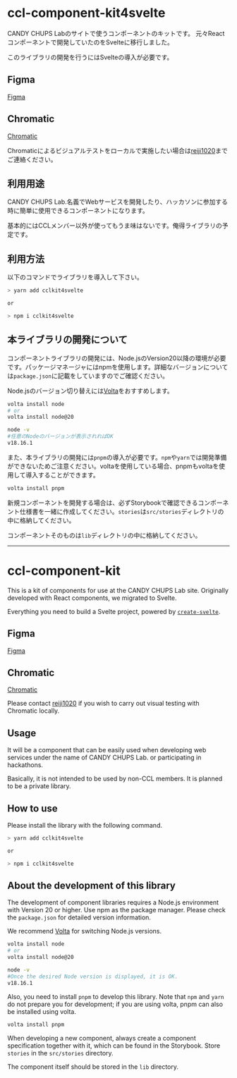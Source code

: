 # ccl-component-kit4svelte

CANDY CHUPS Labのサイトで使うコンポーネントのキットです。
元々Reactコンポーネントで開発していたのをSvelteに移行しました。

このライブラリの開発を行うにはSvelteの導入が必要です。

## Figma

[Figma](https://www.figma.com/file/RWLq3IaUeF0soEH666sXQC/Common-Component?type=design&node-id=0%3A1&mode=design&t=ESVNyUtQevAFIe3o-1)

## Chromatic

[Chromatic](https://www.chromatic.com/builds?appId=660998abb5c9b86c546695d3)

Chromaticによるビジュアルテストをローカルで実施したい場合は[reiji1020](https://github.com/reiji1020)までご連絡ください。

## 利用用途

CANDY CHUPS Lab.名義でWebサービスを開発したり、ハッカソンに参加する時に簡単に使用できるコンポーネントになります。

基本的にはCCLメンバー以外が使ってもうま味はないです。俺得ライブラリの予定です。

## 利用方法

以下のコマンドでライブラリを導入して下さい。

```zsh
> yarn add cclkit4svelte

or

> npm i cclkit4svelte
```

## 本ライブラリの開発について

コンポーネントライブラリの開発には、Node.jsのVersion20以降の環境が必要です。パッケージマネージャにはnpmを使用します。詳細なバージョンについては`package.json`に記載をしていますのでご確認ください。

Node.jsのバージョン切り替えには[Volta](https://volta.sh/)をおすすめします。

```zsh
volta install node
# or
volta install node@20

node -v
#任意のNodeのバージョンが表示されればOK
v18.16.1
```

また、本ライブラリの開発には`pnpm`の導入が必要です。`npm`や`yarn`では開発準備ができないためご注意ください。voltaを使用している場合、pnpmもvoltaを使用して導入することができます。

```zsh
volta install pnpm
```

新規コンポーネントを開発する場合は、必ずStorybookで確認できるコンポーネント仕様書を一緒に作成してください。`stories`は`src/stories`ディレクトリの中に格納してください。

コンポーネントそのものは`lib`ディレクトリの中に格納してください。

---

# ccl-component-kit

This is a kit of components for use at the CANDY CHUPS Lab site.
Originally developed with React components, we migrated to Svelte.

Everything you need to build a Svelte project, powered by [`create-svelte`](https://github.com/sveltejs/kit/tree/master/packages/create-svelte).

## Figma

[Figma](https://www.figma.com/file/RWLq3IaUeF0soEH666sXQC/Common-Component?type=design&node-id=0%3A1&mode=design&t=ESVNyUtQevAFIe3o-1)

## Chromatic

[Chromatic](https://www.chromatic.com/builds?appId=660998abb5c9b86c546695d3)

Please contact [reiji1020](https://github.com/reiji1020) if you wish to carry out visual testing with Chromatic locally.

## Usage

It will be a component that can be easily used when developing web services under the name of CANDY CHUPS Lab. or participating in hackathons.

Basically, it is not intended to be used by non-CCL members. It is planned to be a private library.

## How to use

Please install the library with the following command.

```zsh
> yarn add cclkit4svelte

or

> npm i cclkit4svelte
```

## About the development of this library

The development of component libraries requires a Node.js environment with Version 20 or higher. Use npm as the package manager. Please check the `package.json` for detailed version information.

We recommend [Volta](https://volta.sh/) for switching Node.js versions.

```zsh
volta install node
# or
volta install node@20

node -v
#Once the desired Node version is displayed, it is OK.
v18.16.1
```

Also, you need to install `pnpm` to develop this library. Note that `npm` and `yarn` do not prepare you for development; if you are using volta, pnpm can also be installed using volta.

```zsh
volta install pnpm
```

When developing a new component, always create a component specification together with it, which can be found in the Storybook. Store `stories` in the `src/stories` directory.

The component itself should be stored in the `lib` directory.
